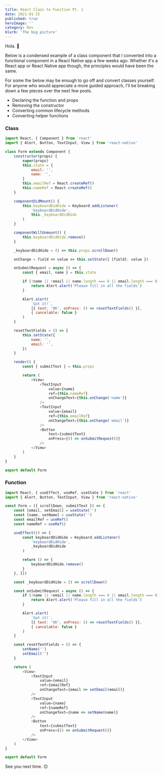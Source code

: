 ```yaml
---
title: React Class to Function Pt. 1
date: 2021-01-15
published: true
heroImage: ''
category: Dev
blurb: 'The big picture'
---
```


Hola. :wave:

Below is a condensed example of a class component that I converted into a functional component in a React Native app a few weeks ago. Whether it's a React app or React Native app though, the principles would have been the same.

For some the below may be enough to go off and convert classes yourself. For anyone who would appreciate a more guided approach, I'll be breaking down a few pieces over the next few posts.
- Declaring the function and props
- Removing the constructor
- Converting common lifecycle methods
- Converting helper functions

### Class
```js
import React, { Component } from 'react'
import { Alert, Button, TextInput, View } from 'react-native'

class Form extends Component {
    constructor(props) {
        super(props)
        this.state = {
            email: '',
            name: '',
        }
        this.emailRef = React.createRef()
        this.nameRef = React.createRef()
    }

    componentDidMount() {
        this.keyboardDidHide = Keyboard.addListener(
            'keyboardDidHide',
            this._keyboardDidHide
        )
    }

    componentWillUnmount() {
        this.keyboardDidHide.remove()
    }

    _keyboardDidHide = () => this.props.scrollDown()

	onChange = field => value => this.setState({ [field]: value })

    onSubmitRequest = async () => {
        const { email, name } = this.state

        if (!name || !email || name.length === 0 || email.length === 0) {
            return Alert.alert('Please fill in all the fields')
        }

        Alert.alert(
            `Got it!`,
            [{ text: 'OK', onPress: () => resetTextFields() }],
            { cancelable: false }
        )
    }

    resetTextFields = () => {
        this.setState({
            name: '',
            email: '',
        })
    }

    render() {
		const { submitText } = this.props

        return (
            <View>
                <TextInput
                    value={name}
                    ref={this.nameRef}
                    onChangeText={this.onChange('name')}
                />
                <TextInput
                    value={email}
                    ref={this.emailRef}
                    onChangeText={this.onChange('email')}
                />
                <Button
                    text={submitText}
                    onPress={() => onSubmitRequest()}
                />
            </View>
        )
    }
}

export default Form
```

### Function

```js
import React, { useEffect, useRef, useState } from 'react'
import { Alert, Button, TextInput, View } from 'react-native'

const Form = ({ scrollDown, submitText }) => {
    const [email, setEmail] = useState('')
    const [name, setName] = useState('')
    const emailRef = useRef()
    const nameRef = useRef()

    useEffect(() => {
        const keyboardDidHide = Keyboard.addListener(
            'keyboardDidHide',
            _keyboardDidHide
        )

        return () => {
            keyboardDidHide.remove()
        }
    }, [])

    const _keyboardDidHide = () => scrollDown()

    const onSubmitRequest = async () => {
        if (!name || !email || name.length === 0 || email.length === 0) {
            return Alert.alert('Please fill in all the fields')
        }

        Alert.alert(
            `Got it!`,
            [{ text: 'OK', onPress: () => resetTextFields() }],
            { cancelable: false }
        )
    }

    const resetTextFields = () => {
        setName('')
        setEmail('')
    }

    return (
        <View>
            <TextInput
                value={email}
                ref={emailRef}
                onChangeText={email => setEmail(email)}
            />
            <TextInput
                value={name}
                ref={nameRef}
                onChangeText={name => setName(name)}
            />
			<Button
                text={submitText}
                onPress={() => onSubmitRequest()}
            />
        </View>
    )
}

export default Form
```

See you next time. :upside_down_face:
